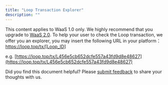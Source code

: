 ```yaml
---
title: "Loop Transaction Explorer"
description: ""
---
```

<Note>This content applies to WaaS 1.0 only. We highly recommend that you upgrade to [WaaS 2.0](https://www.cobo.com/developers/v2/guides/overview/introduction).</Note>
To help your user to check the Loop transaction, we offer you an explorer, you may insert the following URL in your
platform：https://loop.top/tx/[Loop_ID]

e.g. [https://loop.top/tx/L456e5cb652dcfe557a43fd9d8e48627](https://loop.top/tx/L456e5cb652dcfe557a43fd9d8e48627)

<Tip>Did you find this document helpful? Please [submit feedback](https://forms.zohopublic.com/cobo/form/DocumentFeedbackForm/formperma/QvLOhxJv1_JMsJ-1dleZ8Itb_7rzN-LtgvsDdxosoVI) to share your thoughts with us.</Tip>